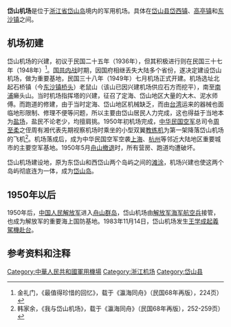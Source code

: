 '''岱山机场'''是位于[[浙江省|浙江省]][[岱山岛|岱山岛]]境内的军用机场。具体在[[岱山县|岱山县]][[岱西镇|岱西镇]]、[[高亭镇|高亭镇]]和[[东沙镇|东沙镇]]之间。

== 机场初建 ==
岱山机场的兴建，初议于民国二十五年（1936年），但其积极进行则在民国三十七年（1948年）<ref>金礼门，《最值得珍惜的回忆》，载于《瀛海同舟》（民国68年再版），224页）</ref>。[[国共内战|国共内战]]时期，因国府相继丢失大陆多个省份，遂决定建设岱山机场，做为重要基地，民国三十八年（1949年）七月机场正式开建。机场选址北起石桥镇（今[[东沙镇|东沙镇]][[桥头社区|桥头]]）老鼠山（该山已因兴建机场供应石方而挖平），南至[[南浦社区|南浦]]癞头山。当时机场指挥塔的兴建，征召了定海、岱山地区大量的大木、泥水师傅。而跑道的修建，由于当时定海、岱山地区机械缺乏，而由[[台湾|台湾]]运来的器械也面临地形限制、修理不便等问题，所以主要由岱山居民人力完成，这也得益于当地本为[[盐场|盐场]]，盐民不论老少，均擅肩挑。1950年初机场完成，[[中华民国空军|中华民国空军]]总司令[[周至柔|周至柔]]之侄周有湘代表先期视察机场时乘坐的小型双翼[[教练机|教练机]]为第一架降落岱山机场的飞机<ref>韩家余，《我与岱山机场》，载于《瀛海同舟》（民国68年再版），252-259页）</ref>。机场落成后，成为中华民国空军空袭[[上海|上海]]、[[杭州|杭州]]等邻近大陆地区重要城市的主要空军基地。1950年5月[[舟山撤退|舟山撤退]]时，所有营房、跑道均遭破坏。

岱山机场建设地，原为东岱山和西岱山两个岛屿之间的[[滩涂|滩涂]]，机场兴建也使这两个岛屿彻底连为一体，成为[[岱山岛|岱山岛]]。

== 1950年以后 ==
1950年后，[[中国人民解放军|中国人民解放军]]进入[[舟山群岛|舟山群岛]]，岱山机场由[[中国人民解放军海军航空兵|解放军海军航空兵]]接管，也成为解放军的重要海上国防基地。1983年11月14日，岱山机场发生[[國軍與解放軍間的駕機叛逃事件#晚期〔1977_-_1989〕|王学成起義駕機赴台]]。

== 参考资料和注释 ==
{{reflist}}

{{浙江机场}}
{{人民解放军机场}}

[[Category:中華人民共和國軍用機場|Category:中華人民共和國軍用機場]]
[[Category:浙江机场|Category:浙江机场]]
[[Category:岱山县|Category:岱山县]]
